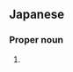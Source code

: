 ==Japanese==
{{ja-kanjitab|浩|代}}

===Proper noun===
{{ja-pos|proper|ひろよ}}

# {{given name|female|lang=ja|sort=ひろよ}}